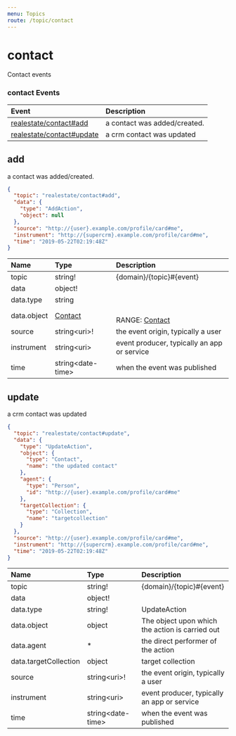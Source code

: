 ```yaml
---
menu: Topics
route: /topic/contact
---
```

# contact

Contact events


### contact Events

| Event | Description |
| :---- | :---------- |
| [realestate/contact#add](#add) | a contact was added/created. |
| [realestate/contact#update](#update) | a crm contact was updated |


## add

a contact was added/created.


```json
{
  "topic": "realestate/contact#add",
  "data": {
    "type": "AddAction",
    "object": null
  },
  "source": "http://{user}.example.com/profile/card#me",
  "instrument": "http://{supercrm}.example.com/profile/card#me",
  "time": "2019-05-22T02:19:48Z"
}
```


| Name | Type | Description |
|:-----| :--- | :---------- |
| topic | string! | {domain}/{topic}#{event}  |
| data | object! |   |
| data.type | string |   |
| data.object | [Contact](/schemas#contact) |  <br/>RANGE: [Contact](/schemas#contact) |
| source | string&lt;uri&gt;! | the event origin, typically a user  |
| instrument | string&lt;uri&gt; | event producer, typically an app or service  |
| time | string&lt;date-time&gt; | when the event was published  |


## update

a crm contact was updated


```json
{
  "topic": "realestate/contact#update",
  "data": {
    "type": "UpdateAction",
    "object": {
      "type": "Contact",
      "name": "the updated contact"
    },
    "agent": {
      "type": "Person",
      "id": "http://{user}.example.com/profile/card#me"
    },
    "targetCollection": {
      "type": "Collection",
      "name": "targetcollection"
    }
  },
  "source": "http://{user}.example.com/profile/card#me",
  "instrument": "http://{supercrm}.example.com/profile/card#me",
  "time": "2019-05-22T02:19:48Z"
}
```


| Name | Type | Description |
|:-----| :--- | :---------- |
| topic | string! | {domain}/{topic}#{event}  |
| data | object! |   |
| data.type | string! | UpdateAction  |
| data.object | object | The object upon which the action is carried out  |
| data.agent | * | the direct performer of the action  |
| data.targetCollection | object | target collection  |
| source | string&lt;uri&gt;! | the event origin, typically a user  |
| instrument | string&lt;uri&gt; | event producer, typically an app or service  |
| time | string&lt;date-time&gt; | when the event was published  |


